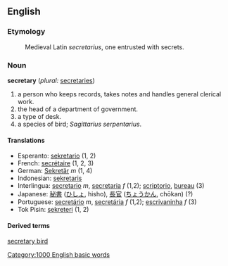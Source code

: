 ==English==

===Etymology===
:Medieval Latin ''secretarius'', one entrusted with secrets.

===Noun===
'''secretary''' (''plural:'' [[secretaries]])
#a person who keeps records, takes notes and handles general clerical work.
#the head of a department of government.
#a type of desk.
#a species of bird; ''Sagittarius serpentarius''.

====Translations====
*Esperanto: [[sekretario]] (1, 2)
*French: [[secrétaire]] (1, 2, 3)
*German: [[Sekretär]] ''m'' (1, 4)
*Indonesian: [[sekretaris]]
*Interlingua: [[secretario]] ''m'', [[secretaria]] ''f'' (1,2); [[scriptorio]], [[bureau]] (3)
*Japanese: [[秘書]] ([[ひしょ]], hisho), [[長官]] ([[ちょうかん]], chōkan) (?)
*Portuguese: [[secretário]] ''m'', [[secretária]] ''f'' (1,2); [[escrivaninha]] ''f'' (3)
*Tok Pisin: [[sekreteri]] (1, 2)

====Derived terms====
[[secretary bird]]
[[Category:1000 English basic words]]